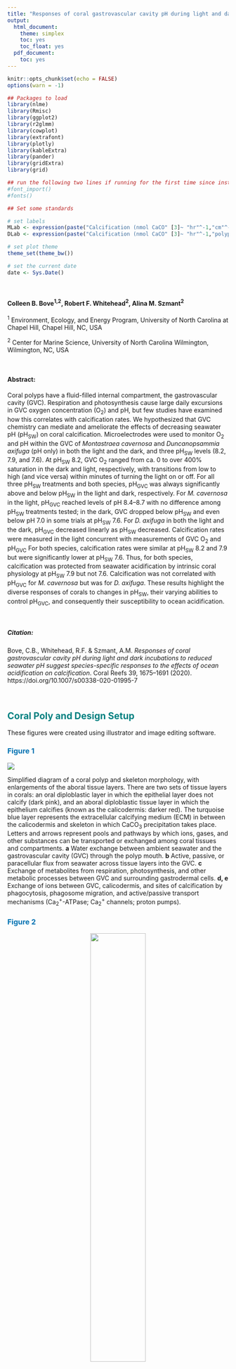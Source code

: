 ```yaml
---
title: "Responses of coral gastrovascular cavity pH during light and dark incubations to reduced seawater pH suggest species-specific responses to the effects of ocean acidification on calcification"
output: 
  html_document:
    theme: simplex
    toc: yes
    toc_float: yes
  pdf_document:
    toc: yes
---
```


<style>
  h2{color: teal !important}
  h1{color: navy !important}
  body{background-color: gray95 !important}
</style>

```r

knitr::opts_chunk$set(echo = FALSE)
options(warn = -1)

```

```r

## Packages to load
library(nlme)
library(Rmisc)
library(ggplot2)
library(r2glmm)
library(cowplot)
library(extrafont)
library(plotly)
library(kableExtra)
library(pander)
library(gridExtra)
library(grid)

## run the following two lines if running for the first time since installing 'extrafont'
#font_import()
#fonts() 

```

```r

## Set some standards

# set labels
MLab <- expression(paste("Calcification (nmol CaCO" [3]~ "hr"^-1,"cm"^-2, ")" ))
DLab <- expression(paste("Calcification (nmol CaCO" [3]~ "hr"^-1,"polyp"^-1, ")" ))

# set plot theme
theme_set(theme_bw())

# set the current date
date <- Sys.Date() 

```

<br/>

#### Colleen B. Bove^1,2^, Robert F. Whitehead^2^, Alina M. Szmant^2^

^1^ Environment, Ecology, and Energy Program, University of North Carolina at Chapel Hill, Chapel Hill, NC, USA

^2^ Center for Marine Science, University of North Carolina Wilmington, Wilmington, NC, USA

<br/>

#### **Abstract:**
Coral polyps have a fluid-filled internal compartment, the gastrovascular cavity (GVC). Respiration and photosynthesis cause large daily excursions in GVC oxygen concentration (O~2~) and pH, but few studies have examined how this correlates with calcification rates. We hypothesized that GVC chemistry can mediate and ameliorate the effects of decreasing seawater pH (pH~SW~) on coral calcification. Microelectrodes were used to monitor O~2~ and pH within the GVC of *Montastraea cavernosa* and *Duncanopsammia axifuga* (pH only) in both the light and the dark, and three pH~SW~ levels (8.2, 7.9, and 7.6). At pH~SW~ 8.2, GVC O~2~ ranged from ca. 0 to over 400% saturation in the dark and light, respectively, with transitions from low to high (and vice versa) within minutes of turning the light on or off. For all three pH~SW~ treatments and both species, pH~GVC~ was always significantly above and below pH~SW~ in the light and dark, respectively. For *M. cavernosa* in the light, pH~GVC~ reached levels of pH 8.4–8.7 with no difference among pH~SW~ treatments tested; in the dark, GVC dropped below pH~SW~ and even below pH 7.0 in some trials at pH~SW~ 7.6. For *D. axifuga* in both the light and the dark, pH~GVC~ decreased linearly as pH~SW~ decreased. Calcification rates were measured in the light concurrent with measurements of GVC O~2~ and pH~GVC~ For both species, calcification rates were similar at pH~SW~ 8.2 and 7.9 but were significantly lower at pH~SW~ 7.6. Thus, for both species, calcification was protected from seawater acidification by intrinsic coral physiology at pH~SW~ 7.9 but not 7.6. Calcification was not correlated with pH~GVC~ for *M. cavernosa* but was for *D. axifuga*. These results highlight the diverse responses of corals to changes in pH~SW~, their varying abilities to control pH~GVC~, and consequently their susceptibility to ocean acidification.

<br/>

##### **Citation:**
Bove, C.B., Whitehead, R.F. & Szmant, A.M. *Responses of coral gastrovascular cavity pH during light and dark incubations to reduced seawater pH suggest species-specific responses to the effects of ocean acidification on calcification*. Coral Reefs 39, 1675–1691 (2020). https://doi.org/10.1007/s00338-020-01995-7

<br/>

## Coral Poly and Design Setup {.tabset}

These figures were created using illustrator and image editing software.

### <span style="color: #0072B2;">**Figure 1**</span>

![](Figures/Fig1_polyp_diagram.png)

Simplified diagram of a coral polyp and skeleton morphology, with enlargements of the aboral tissue layers. There are two sets of tissue layers in corals: an oral diploblastic layer in which the epithelial layer does not calcify (dark pink), and an aboral diploblastic tissue layer in which the epithelium calcifies (known as the calicodermis: darker red). The turquoise blue layer represents the extracellular calcifying medium (ECM) in between the calicodermis and skeleton in which CaCO~3~ precipitation takes place. Letters and arrows represent pools and pathways by which ions, gases, and other substances can be transported or exchanged among coral tissues and compartments. **a** Water exchange between ambient seawater and the gastrovascular cavity (GVC) through the polyp mouth. **b** Active, passive, or paracellular flux from seawater across tissue layers into the GVC. **c** Exchange of metabolites from respiration, photosynthesis, and other metabolic processes between GVC and surrounding gastrodermal cells. **d, e** Exchange of ions between GVC, calicodermis, and sites of calcification by phagocytosis, phagosome migration, and active/passive transport mechanisms (Ca~2~^+^-ATPase; Ca~2~^+^ channels; proton pumps).


### <span style="color: #0072B2;">**Figure 2**</span>

<center>
![](Figures/Fig2_corals_electrode_images.png){#id .class width=50% height=50%}
</center>

Photographs of the three study corals under the same lighting conditions and the experimental setup used in this study: **a** *Montastraea cavernosa* colony 1. **b** *M. cavernosa* colony 2. and **c** *Duncanopsammia axifuga*. **d** Photographs of the pH microelectrode inserted through the mouth of *Montastraea cavernosa* and **e** *Duncanopsammia axifuga*. **f** Photograph of the micromanipulator setup used for inserting the microelectrode (identified with the arrows in **d, e** into the coral polyp and the coral’s incubation water bath)


## Light/Dark Experiments {.tabset}

### Analyses

### Figures

### <span style="color: #0072B2;">**Figure 3**</span>

```r

LD_o2 <- read.csv("Data/LD_O2_mcav_20Jun17.csv", header = TRUE)

ggplot()+
  geom_rect(aes(xmin=0.16674,xmax=10.18194,ymin=-Inf, ymax=Inf), fill="lightgrey", alpha=0.4) +
  geom_rect(aes(xmin= 10.18194,xmax=20.28126,ymin=-Inf, ymax=Inf), fill="lightgoldenrod", alpha=0.4) +
  geom_rect(aes(xmin= 20.28126,xmax=30.3801,ymin=-Inf, ymax=Inf), fill="lightgrey", alpha=0.4) +
  geom_rect(aes(xmin= 30.3801,xmax=40.3119,ymin=-Inf, ymax=Inf), fill="lightgoldenrod", alpha=0.4) +
  geom_rect(aes(xmin= 40.3119,xmax=52.1637,ymin=-Inf, ymax=Inf), fill="lightgrey", alpha=0.4) +
  geom_rect(aes(xmin= 52.1637,xmax=55.0011,ymin=-Inf, ymax=Inf), fill="lightgoldenrod", alpha=0.4) +
  annotate("text", x = 47, y = 430, label = "Montastraea cavernosa", fontface = "italic", size = 2.8) +
  theme(panel.grid.major=element_blank(), panel.grid.minor=element_blank(), panel.background=element_blank(),strip.text=element_text(face="italic"), axis.line=element_line(color="black"), legend.key=element_blank(), text=element_text(family="Times New Roman"))+
  coord_cartesian(xlim = c(0.05, 55), ylim = c(0,450), expand = FALSE) +
  #ylim(0,450) +
  ylab(expression(paste("GVC O"[2] ~ "saturation (%)"))) +
  xlab("Time (min)") +
  geom_line(data = LD_o2, aes(time.min., o2sat), size=1) +
  ggsave("Figures/Fig3_LD_O2.pdf", height = 3, width = 5.5, useDingbats = FALSE)

```
*Montastraea cavernosa*: representative example of the change in GVC O~2~ saturation as measured by an oxygen microelectrode in response to changes in light level (0 vs 300–400 $\mu$E m^-2^ s^-1^) at 8.2 pH~SW~ (control). GVC O~2~ decreased in the dark to near 0% saturation and then increased to ca. 400% saturation. Gray background represents times in the dark, while yellow background denotes the lights being on. Horizontal dashed line is the measured incubation seawater % O~2~ saturation

<br/>


### <span style="color: #0072B2;">**Figure 4**</span>

```r

## Read in data and make seawater pH a factor
LD_all <- read.csv("Data/LD_pH_all_20Jun17.csv", header = TRUE)
LD_all$fwater <- factor(LD_all$water)
LD_all$fwater<-factor(LD_all$water, levels = c("8.2","7.9","7.6"))

## Subset by species
LD_cav <- subset(LD_all, species == "MCAV")
LD_dun <- subset(LD_all, species == "DAXI")

```

```r

## 8.2 pH plot
LD_mcav_82 <- subset(LD_cav, water == "8.2")

LD_mcav_82_plot <- ggplot() +
  geom_rect(aes(xmin=-Inf,xmax=10,ymin=-Inf, ymax=Inf), fill="lightgoldenrod", alpha=0.4) +
  geom_rect(aes(xmin= 10,xmax=58,ymin=-Inf, ymax=Inf), fill="lightgrey", alpha=0.4) +
  geom_rect(aes(xmin=58,xmax=107,ymin=-Inf, ymax=Inf), fill="lightgoldenrod", alpha=0.4) +
  geom_rect(aes(xmin= 107,xmax=160,ymin=-Inf, ymax=Inf), fill="lightgrey", alpha=0.4) + 
  geom_rect(aes(xmin=160,xmax=Inf,ymin=-Inf, ymax=Inf), fill="lightgoldenrod",alpha=0.4) +
  scale_x_continuous(limits = c(0, 225)) +
  geom_hline(yintercept = 8.2, size=0.5, linetype=2, colour="grey") +
  geom_line(data = LD_mcav_82, aes(x = time, y = gvc), size = 1, colour = "#0072B2") +
  ylab("") +
  xlab("") +
  ggtitle("") +
  theme(panel.grid.major=element_blank(), panel.grid.minor=element_blank(), panel.background=element_blank(),strip.background=element_blank(), strip.text=element_text(face="italic"), axis.line=element_line(color="black"), legend.key=element_blank(), text=element_text(family="Times New Roman")) +
  scale_color_manual(values=c("#0072B2")) +
  ylim(6.5,9)	

## 7.9 pH plot
LD_mcav_79 <- subset(LD_cav, water == "7.9")

LD_mcav_79_plot <- ggplot() +
  geom_rect(aes(xmin=-Inf,xmax=18,ymin=-Inf, ymax=Inf), fill="lightgoldenrod", alpha=0.4) +
  geom_rect(aes(xmin= 18,xmax=85,ymin=-Inf, ymax=Inf), fill="lightgrey", alpha=0.4) +
  geom_rect(aes(xmin=85,xmax=130,ymin=-Inf, ymax=Inf), fill="lightgoldenrod", alpha=0.4) +
  geom_rect(aes(xmin= 130,xmax=177,ymin=-Inf, ymax=Inf), fill="lightgrey", alpha=0.4) +
  geom_rect(aes(xmin=177,xmax=Inf,ymin=-Inf, ymax=Inf), fill="lightgoldenrod",alpha=0.4) +
  scale_x_continuous(limits = c(0, 225)) +
  geom_hline(yintercept = 7.9, size=0.5, linetype=2, colour="grey") +
  geom_line(data = LD_mcav_79, aes(x = time, y = gvc), size = 1, colour = "#009E73") +
  ylab("") +
  xlab("") +
  theme(panel.grid.major=element_blank(), panel.grid.minor=element_blank(), panel.background=element_blank(),strip.background=element_blank(), strip.text=element_text(face="italic"), axis.line=element_line(color="black"), legend.key=element_blank(), text=element_text(family="Times New Roman")) +
  scale_color_manual(values=c("#0072B2")) +
  ylim(6.5,9)


## 7.6 pH plot
LD_mcav_76 <- subset(LD_cav, water == "7.6")

LD_mcav_76_plot <- ggplot() +
  geom_rect(aes(xmin=-Inf,xmax=10,ymin=-Inf, ymax=Inf), fill="lightgoldenrod", alpha=0.4) +
  geom_rect(aes(xmin= 10,xmax=61,ymin=-Inf, ymax=Inf), fill="lightgrey", alpha=0.4) +
  geom_rect(aes(xmin=61,xmax=106,ymin=-Inf, ymax=Inf), fill="lightgoldenrod", alpha=0.4) +
  geom_rect(aes(xmin= 106,xmax=156,ymin=-Inf, ymax=Inf), fill="lightgrey", alpha=0.4) +
  geom_rect(aes(xmin=156,xmax=Inf,ymin=-Inf, ymax=Inf), fill="lightgoldenrod",alpha=0.4) +
  scale_x_continuous(limits = c(0, 225)) +
  geom_hline(yintercept = 7.6, size=0.5, linetype=2, colour="grey") +
  geom_line(data = LD_mcav_76, aes(x = time, y = gvc), size = 1, colour = "#D55E00") +
  xlab("") +
  ylab("") +
  theme(panel.grid.major=element_blank(), panel.grid.minor=element_blank(), panel.background=element_blank(),strip.background=element_blank(), strip.text=element_text(face="italic"), axis.line=element_line(color="black"), legend.key=element_blank(), text=element_text(family="Times New Roman")) +
  scale_color_manual(values=c("#0072B2")) +
  ylim(6.5,9)

```

```r

## 8.2 pH plot
LD_dun_82 <- subset(LD_dun, water == "8.2")

LD_dun_82_plot <- ggplot() +
  geom_rect(aes(xmin=-Inf,xmax=10,ymin=-Inf, ymax=Inf), fill="lightgoldenrod", alpha=0.4) +
  geom_rect(aes(xmin= 10,xmax=33,ymin=-Inf, ymax=Inf), fill="lightgrey", alpha=0.4) + 
  geom_rect(aes(xmin=33,xmax=58,ymin=-Inf, ymax=Inf), fill="lightgoldenrod", alpha=0.4) +
  geom_rect(aes(xmin= 58,xmax=80,ymin=-Inf, ymax=Inf), fill="lightgrey", alpha=0.4) + 
  geom_rect(aes(xmin=80,xmax=Inf,ymin=-Inf, ymax=Inf), fill="lightgoldenrod",alpha=0.4) +
  scale_x_continuous(limits = c(0, 130)) +
  geom_hline(yintercept = 8.2, size=0.5, linetype=2, colour="grey") +
  geom_line(data = LD_dun_82, aes(x = time, y = gvc), size = 1, colour = "#0072B2") +
  ylab("") +
  xlab("") +
  ggtitle("") +
  theme(panel.grid.major=element_blank(), panel.grid.minor=element_blank(), panel.background=element_blank(),strip.background=element_blank(), strip.text=element_text(face="italic"), axis.line=element_line(color="black"), legend.key=element_blank(), text=element_text(family="Times New Roman")) +
  scale_color_manual(values=c("#0072B2")) +
  ylim(6.5,9)	

## 7.9 pH plot
LD_dun_79 <- subset(LD_dun, water == "7.9")

LD_dun_79_plot <- ggplot() +
  geom_rect(aes(xmin=-Inf,xmax=12,ymin=-Inf, ymax=Inf), fill="lightgoldenrod", alpha=0.4) +
  geom_rect(aes(xmin= 12,xmax=42,ymin=-Inf, ymax=Inf), fill="lightgrey", alpha=0.4) +
  geom_rect(aes(xmin=42,xmax=74,ymin=-Inf, ymax=Inf), fill="lightgoldenrod", alpha=0.4) +
  geom_rect(aes(xmin= 74,xmax=103,ymin=-Inf, ymax=Inf), fill="lightgrey", alpha=0.4) +
  geom_rect(aes(xmin=103,xmax=Inf,ymin=-Inf, ymax=Inf), fill="lightgoldenrod",alpha=0.4) +
  scale_x_continuous(limits = c(0, 130)) +
  geom_hline(yintercept = 7.9, size=0.5, linetype=2, colour="grey") +
  geom_line(data = LD_dun_79, aes(x = time, y = gvc), size = 1, colour = "#009E73") +
  ylab("") +
  xlab("") +
  theme(panel.grid.major=element_blank(), panel.grid.minor=element_blank(), panel.background=element_blank(),strip.background=element_blank(), strip.text=element_text(face="italic"), axis.line=element_line(color="black"), legend.key=element_blank(), text=element_text(family="Times New Roman")) +
  scale_color_manual(values=c("#0072B2")) +
  ylim(6.5,9)


## 7.6 pH plot
LD_dun_76 <- subset(LD_dun, water == "7.6")

LD_dun_76_plot <- ggplot() +
  geom_rect(aes(xmin=-Inf,xmax=10,ymin=-Inf, ymax=Inf), fill="lightgoldenrod", alpha=0.4) +
  geom_rect(aes(xmin= 10,xmax=37,ymin=-Inf, ymax=Inf), fill="lightgrey", alpha=0.4) +
  geom_rect(aes(xmin=37,xmax=69,ymin=-Inf, ymax=Inf), fill="lightgoldenrod", alpha=0.4) +
  geom_rect(aes(xmin= 69,xmax=88,ymin=-Inf, ymax=Inf), fill="lightgrey", alpha=0.4) +
  geom_rect(aes(xmin=88,xmax=Inf,ymin=-Inf, ymax=Inf), fill="lightgoldenrod",alpha=0.4) +
  scale_x_continuous(limits = c(0, 130)) +
  geom_hline(yintercept = 7.6, size=0.5, linetype=2, colour="grey") +
  geom_line(data = LD_dun_76, aes(x = time, y = gvc), size = 1, colour = "#D55E00") +
  xlab("") +
  ylab("") +
  theme(panel.grid.major=element_blank(), panel.grid.minor=element_blank(), panel.background=element_blank(),strip.background=element_blank(), strip.text=element_text(face="italic"), axis.line=element_line(color="black"), legend.key=element_blank(), text=element_text(family="Times New Roman")) +
  scale_color_manual(values=c("#0072B2")) +
  ylim(6.5,9)

```

```r

## Create column of each species' plots
LD_cav_plot <- plot_grid(LD_mcav_82_plot, LD_mcav_79_plot, LD_mcav_76_plot, ncol = 1)
LD_dun_plot <- plot_grid(LD_dun_82_plot, LD_dun_79_plot, LD_dun_76_plot, ncol = 1)

## Combined species plot into single plot
LD_full_plot <- plot_grid(LD_cav_plot, LD_dun_plot, ncol = 2, rel_widths = c(0.9, 0.58), labels = c("(a)  M. cavernosa", "(b)  D. axifuga"), hjust = -0.07, vjust = 1.3, label_size = 10)

## Create labels for axes 
y_grob <- textGrob("GVC pH", gp = gpar(fontsize = 11), rot = 90)
x_grob <- textGrob("Time (m)", gp = gpar(fontsize = 11))

## Final, combined plot
LD_full_plot_final <- grid.arrange(arrangeGrob(LD_full_plot, left = y_grob, bottom = x_grob))

## Save final plot
ggsave(file = "Figures/Fig4_LD_pH.pdf", LD_full_plot_final, width = 6.8, height = 6.5, useDingbats = FALSE)

```
"Light–dark" experiment: representative example of pH~GVC~ profiles with changes from light (300–400 $\mu$E m^-2^ s^-1^) to dark (0 $\mu$E m^-2^ s^-1^) measurement conditions for **a** *Montastraea cavernosa* and **b** *Duncanopsammia axifuga* at 8.2 pH~SW~ (control: blue, upper panel), 7.9 pH~SW~ (green, middle panel), and 7.6 pH~SW~ (red, lower panel). The horizontal gray dashed lines represent incubation pH~SW~

<br/>


### <span style="color: #0072B2;">**Figure 5**</span>

```r

```
"Stepwise" experiment: representative example of pH~GVC~ profiles with sequential stepwise decreases in incubation pH~SW~ from 8.2 (control: blue, first segment), to 7.9 (green, second segment), to 7.6 (red, third segment) for **a** *Montastraea cavernosa* and **b** *Duncanopsammia axifuga*. Experiments were repeated both in the light (upper panel) and dark (lower panel). The gray portion of each line denotes adjustment time in which external pH was transitioning from one pH treatment to another by bubbling with CO~2~ and the horizontal lines represent external pH~SW~ levels

<br/>


### <span style="color: #0072B2;">**Figure 6**</span>

```r

```
Summary of the mean (± SD) pH~GVC~ measurements made in the light–dark (denoted by circles) and stepwise (denoted by triangles) experiments for (**a**) two colonies of* M. cavernosa* (plotted as separate circles) and (**b**) one colony of *D. axifuga* at the three experimental pH~SW~ treatments (8.2 = blue; 7.9 = green; 7.6 = red). The dashed lines represent pH~SW~ for each treatment. Open symbols denote pH~GVC~ data collected in the light, and solid symbols represent pH~GVC~ data collected in the dark. Linear regression lines and regression statistics are included for each light treatment

<br/>



## Calcification Trials {.tabset}

```r

## Read in the data file containing calcification rate and GVC pH data from calcification experiments
calc <- read.csv("Data/Calc_pH_all_18April20.csv", header = TRUE) 

## Modify parameters 
calc$pH <- factor(calc$pH, levels = c("8.2","7.9","7.6")) # make pH a factor and reorder levels
calc$ftime <- factor(calc$time) # make time column a factor
calc$gvc <- as.numeric(calc$gvc) # make GVC pH a numeric

## Create subsets of data for individual fragments and for different species
cav <- subset(calc, Coral!="dun") # make df of M. cavernosa data only
cav1 <- subset(calc, Coral=="cav1") # make df of M. cavernosa colony 1 only
cav2 <- subset(calc, Coral=="cav2") # make df of M. cavernosa colony 2 only
dun <- subset(calc, Coral=="dun") # make df og D. axifuga only

dun$timeb <- factor(dun$timeb, levels = c("15c","1c", "0c")) # reorder the timeb variables within D. axifuga df

```

```r

kable(calc[c(1:2, 22:23, 51:52),], booktabs = TRUE, caption = "Coral identifier (cav1 = M. cavernosa 1; cav2 = M. cavernosa 2; dun = D. axifuga), species identifier (M = M. cavernosa; D = D. axifuga), treatment (treat; pH), date of experimental run (Date), grouping identifier per trial (Set), time of run (time; timeb), seawater pH (water), change in seawater total alkalinity (delTA), calcification rate in nmols/area (nmol) and normalized against the control (normrate), and GVC pH (gvc) per trial.") %>% 
  kable_styling(font_size = 12, full_width = FALSE)

```

### *M. cavernosa* O~2~ (Figure 7a-c)

<br/>

#### **Figure 7a:** MCAV calcification rate (nmol CaCO~3~ hr^-1^ cm^-2^) against seawater pH

```r

#### Read in the pH data for MCAV 1
o2 <- read.csv("Data/Calc_O2_mcav_17April20.csv", head = TRUE) 


#### Working with O2 calcification rate in each SW O2

## Linear model 
O2_calcVO2_lm <- lm(rate ~ factor(pH), data = o2)
#anova(O2_calcVO2_lm)
#summary(O2_calcVO2_lm)


## Plot
O2_calc_sum <- summarySE(o2, measurevar = "rate", groupvars = c("pH"), na.rm = TRUE) # calculate mean +/- SD for plotting

O2_calcVpH_plot <- ggplot(data = O2_calc_sum, aes(x = factor(pH), y = rate, colour = factor(pH))) +
  geom_errorbar(aes(x = factor(pH), ymin=rate-sd,ymax= rate+sd, colour = factor(pH)), width=0.14, position=position_dodge(0.3), size=0.9) + 
  xlab("Seawater pH") + 
  ylab(MLab) +
  theme(text=element_text(family="Times New Roman"), legend.position="none", panel.grid.major=element_blank(), panel.grid.minor=element_blank(), panel.background=element_blank(),strip.background=element_blank(), strip.text=element_text(face="italic"), legend.key=element_blank()) +
  scale_color_manual("Treatment",labels=c("7.6 O2","7.9 O2","8.2 O2"),values=c("#D55E00", "#009E73", "#0072B2")) +
  geom_point(position=position_dodge(0.3),size=3.5, shape = 16) +
  annotate(geom = "text", size = 3, x = 0.8, y = 0, label = "italic(P) == 0.93", parse = TRUE) + 
  annotate(geom="text", x = 3.3, y = 420, label="a)", size = 5.5, fontface="bold") +
  ylim(0,425)  
O2_calcVpH_plot

```

```r

## Anova and summary tables
pander(summary(O2_calcVO2_lm))
pander(anova(O2_calcVO2_lm))

```

<br/>

#### **Figure 7b:** MCAV calcification rate (nmol CaCO~3~ hr^-1^ cm^-2^) against GVC O~2~ saturation

```r

## Linear model 
O2_calcVgvc_lm <- lm(rate ~ gvc, data = o2)
#anova(O2_calcVgvc_lm)
#summary(O2_calcVgvc_lm)

## Plot
O2_calcVgvc_plot <- ggplot(data = o2, aes(x = gvc, y = rate, colour = factor(pH), shape = factor(time), group = species)) +
  #geom_smooth(method = "lm", se = FALSE, colour = "darkgrey") +
  xlab(expression(paste("GVC O"[2] ~ "saturation (%)"))) + 
  theme(text=element_text(family="Times New Roman"), axis.title.y = element_blank(), axis.text.y = element_blank(), panel.grid.major=element_blank(), panel.grid.minor=element_blank(), panel.background=element_blank(),strip.background=element_blank(), strip.text=element_text(face="italic"), legend.key=element_blank()) +
  scale_color_manual("Treatment",labels=c("7.6 pH","7.9 pH","8.2 pH"),values=c("#D55E00", "#009E73", "#0072B2")) +
  scale_shape_manual("", labels = c("Control", "1 Hr", "15 Hr"), values = c(0,1,2)) +
  geom_point(size = 2, stroke = 1.2) +
  annotate(geom = "text", size = 3, x = 185, y = 0, label = "italic(P) == 0.08", parse = TRUE) +  
  theme(legend.position=c(0.14, 0.95), legend.text = element_text(size = 8), legend.key.size = unit(0.6, "lines"), legend.background = element_rect(fill=NA)) +
  guides(colour = FALSE, shape = guide_legend(override.aes = list(size = 1.8))) +
  annotate(geom="text", x = 630, y = 420, label="b)", size = 5.5, fontface="bold") +
  xlim(150,650) +
  ylim(0,425)  
O2_calcVgvc_plot

```

```r

## Anova and summary tables
pander(summary(O2_calcVgvc_lm))
pander(anova(O2_calcVgvc_lm))

```

<br/>

#### **Figure 7c:** MCAV GVC O~2~ saturation against seawater pH

```r

## Linear model 
O2_pHVgvc_lm <- lm(gvc ~ factor(pH), data = o2)
#anova(O2_pHVgvc_lm)
#summary(O2_pHVgvc_lm)

## Plot
O2_pHVgvc_sum <- summarySE(o2, measurevar = "gvc", groupvars = c("pH"), na.rm = TRUE) # calculate mean +/- SD for plotting

O2_pHVgvc_plot <- ggplot(data = O2_pHVgvc_sum, aes(x = factor(pH), y = gvc, colour = factor(pH))) +
  geom_errorbar(aes(x = factor(pH), ymin=gvc-sd,ymax= gvc+sd, colour = factor(pH)), width=0.14,position=position_dodge(0.3), size=0.9) + 
  xlab("Seawater pH") + 
  ylab(expression(paste("GVC O"[2] ~ "saturation (%)"))) +
  theme(text=element_text(family="Times New Roman"), legend.position="none", panel.grid.major=element_blank(), panel.grid.minor=element_blank(), panel.background=element_blank(),strip.background=element_blank(), strip.text=element_text(face="italic"), legend.key=element_blank()) +
  scale_color_manual("Treatment",labels=c("7.6 pH","7.9 pH","8.2 pH"),values=c("#D55E00", "#009E73", "#0072B2")) +
  geom_point(position=position_dodge(0.3),size=3.5, shape = 16) +
  annotate(geom = "text", size = 3, x = 0.8, y = 150, label = "italic(P) == 0.14", parse = TRUE) +
  annotate(geom="text", x = 3.3, y = 640, label="c)", size = 5.5, fontface="bold") +
  ylim(150,650)  
O2_pHVgvc_plot

```

```r

## Anova and summary tables
pander(summary(O2_pHVgvc_lm))
pander(anova(O2_pHVgvc_lm))

```

<br/>


### *M. cavernosa* pH (Figure 7d-f)

```r

cav$pH <- factor(cav$pH, levels = c("8.2", "7.9", "7.6")) # reorder pH treatments
cav$ftime <- factor(cav$ftime, levels = c("1","0", "15"))

```


#### **Figure 7d:** MCAV calcification rate (nmol CaCO~3~ hr^-1^ cm^-2^) against seawater pH

```r

## Model selection (using AIC)
mod1 <- lm(nmol ~ pH * timeb * Coral, data = cav)
mod2 <- lm(nmol ~ pH * timeb, data = cav)
mod3 <- lm(nmol ~ pH * Coral, data = cav)
mod4 <- lm(nmol ~ pH + timeb + Coral, data = cav)
mod5 <- lm(nmol ~ pH + timeb, data = cav)
mod6 <- lm(nmol ~ pH + Coral, data = cav)
mod7 <- lm(nmol ~ pH, data = cav)
AIC_mcav <- AIC(mod1, mod2, mod3, mod4, mod5, mod6, mod7) # mod 6 (nmol ~ pH + Coral) has the lowest AIC, however mod7 is close and moving forward with that one.

#      df      AIC
# mod1 17 549.6441
# mod2 15 545.8675
# mod3  7 540.5252
# mod4 10 544.8113
# mod5  9 542.9482
# mod6  5 536.9671
# mod7  4 537.5455 **


## Linear model 
pH_calcVpH_lm <- lm(nmol ~ pH, data = cav)
#anova(pH_calcVpH_lm)
#summary(pH_calcVpH_lm)


## Plot
cav$pH <- factor(cav$pH, levels = c("7.6","7.9","8.2")) # reorder pH treatment levels
pH_calc_sum <- summarySE(cav, measurevar = "nmol", groupvars = c("pH", "species"), na.rm = TRUE) # calculate mean +/- SD for plotting
 
pH_calcVpH_plot <- ggplot(pH_calc_sum, aes(x = pH,y = nmol, colour = pH, group = species)) + 
  #geom_point(data = cav, aes(x = pH, y = nmol, colour = pH, shape = Coral), position = position_jitterdodge(), size = 2, alpha = 0.3) +
  geom_errorbar(aes(ymin = nmol-sd, ymax = nmol+sd), width=0.14, position = position_dodge(0.3), size = 0.9) + 
  xlab("Seawater pH") + 
  ylab(MLab) +
  theme(legend.position="none", panel.grid.major=element_blank(), panel.grid.minor=element_blank(), panel.background=element_blank(),strip.background=element_blank(), strip.text=element_text(face="italic"), legend.key=element_blank(), text=element_text(family="Times New Roman")) +
  scale_color_manual("Treatment", labels = c("7.6 pH","7.9 pH","8.2 pH"), values=c("#D55E00", "#009E73", "#0072B2")) +
  scale_shape_manual("",values=c(1,16)) + 
  geom_point(position=position_dodge(0.3),size=3.5, shape = 16) + 
  annotate(geom="text", x = 3.3, y = 420, label="d)", size = 5.5, fontface="bold") +
  annotate(geom = "text", x = 0.8, y = 0, size = 3, label = "italic(P) == 0.02", parse = TRUE) +  
  ylim(0,425)  
pH_calcVpH_plot

```

```r

## Anova and summary tables
pander(summary(pH_calcVpH_lm))
pander(anova(pH_calcVpH_lm))

```

<br/>

#### **Figure 7e:** MCAV calcification rate (nmol CaCO~3~ hr^-1^ cm^-2^) against GVC O~2~ saturation

```r

## Linear model 
pH_calcVgvc_lm <- lm(nmol ~ gvc, data = cav)
#anova(pH_calcVgvc_lm)
#summary(pH_calcVgvc_lm)

## Plot
cav$shape <- paste(cav$Coral, cav$ftime, sep = "_") # create column for shape identifier for colony and time step combined

pH_calcVgvc_plot <- ggplot(cav, aes(x = gvc, y = nmol, colour = pH, shape = shape, group = species)) + 
  geom_point(size = 2, stroke = 1.2) +
  xlab("GVC pH") +
  theme(legend.position="none", axis.title.y = element_blank(), axis.text.y = element_blank(), panel.grid.major = element_blank(), panel.grid.minor = element_blank(), panel.background = element_blank(), strip.background = element_blank(), strip.text = element_text(face = "italic"), legend.key = element_blank(), text=element_text(family="Times New Roman")) +
  scale_color_manual("Treatment", labels = c("7.6 pH", "7.9 pH", "8.2 pH"), values = c("#D55E00", "#009E73", "#0072B2")) +
  scale_shape_manual("", labels = c("MCAV1 Control", "MCAV1 1 Hr", "MCAV1 15 Hr", "MCAV2 Control", "MCAV2 1 Hr", "MCAV2 15 Hr"), values = c(0,1,2,15,16,17)) +
  theme(legend.position=c(0.4, 0.95), legend.text = element_text(size = 8), legend.key.size = unit(0.6, "lines"), legend.background = element_rect(fill=NA)) +
  guides(colour = FALSE, shape = guide_legend(override.aes = list(size = 1.3), ncol = 2)) +
  annotate(geom = "text", size = 3, x = 8, y = 0, label = "italic(P) == 0.68", parse = TRUE) +  
  annotate(geom="text", x = 8.85, y = 420, label="e)", size = 5.5, fontface="bold") +
  ylim(0,425) +
  xlim(7.9,8.9)
pH_calcVgvc_plot

```

```r

## Anova and summary tables
pander(summary(pH_calcVgvc_lm))
pander(anova(pH_calcVgvc_lm))

```

<br/>

#### **Figure 7f:** MCAV GVC O~2~ saturation against seawater pH

```r

## Linear model 
pH_pHVgvc_lm <- lm(gvc ~ pH, data = cav)
#anova(pH_pHVgvc_lm)
#summary(pH_pHVgvc_lm)


## Plot
pH_pHVgvc_sum <- summarySE(cav, measurevar = "gvc", groupvars = c("pH", "species"), na.rm = TRUE) # calculate mean +/- SD for plotting
pH_pHVgvc_sum$pH<- factor(pH_pHVgvc_sum$pH, levels = c("7.6","7.9","8.2")) # reorder factors of pH for plotting

pH_pHVgvc_plot <- ggplot(pH_pHVgvc_sum, aes(x = pH, y = gvc, colour = pH, group = species)) +
  #geom_point(data = cav, aes(x = pH, y = gvc, colour = pH, shape = Coral), position = position_jitterdodge(), size = 2, alpha = 0.3) +
  geom_errorbar(aes(ymin = gvc - se, ymax = gvc + se), width = 0.14, position = position_dodge(0.3), size = 0.9) +
  geom_point(position = position_dodge(0.3), size = 3.5, shape = 16) +
  xlab("Seawater pH") +
  ylab("GVC pH") +
  theme(legend.position="none", panel.grid.major = element_blank(), panel.grid.minor = element_blank(), panel.background = element_blank(), strip.background = element_blank(), strip.text = element_text(face = "italic"), legend.key = element_blank(), text=element_text(family="Times New Roman")) +
  scale_color_manual("Treatment", labels = c("7.6 pH", "7.9 pH", "8.2 pH"), values = c("#D55E00", "#009E73", "#0072B2")) +
  annotate(geom = "text", x = 0.8, y = 7.907, size = 3, label = "italic(P) == 0.25", parse = TRUE) +
  annotate(geom="text", x = 3.3, y = 8.87, label="f)", size = 5.5, fontface="bold") +
  scale_shape_manual("",values=c(1,16)) + 
  ylim(7.9,8.9)
pH_pHVgvc_plot

```

```r

## Anova and summary tables
pander(summary(pH_pHVgvc_lm))
pander(anova(pH_pHVgvc_lm))

```

<br/>


### *D. axifuga* pH (Figure 7g-i)

```r

dun$timeb <- factor(dun$timeb, levels = c("0c","1c", "15c")) # reorder time factors
#dun$timeb <- factor(dun$timeb, levels = c("1c","0c", "15c")) # reorder time factors again
dun$pH <- factor(dun$pH, levels = c("8.2","7.9", "7.6")) # reorder pH treatments

```

#### **Figure 7g:** DAXI calcification rate (nmol CaCO~3~ hr^-1^ polyp^-1^) against seawater pH

```r

### Statistical analyses

## Overall linear model 
dun_pH_calcVpH_lm <- lm(nmol ~ pH + timeb, data = dun)
#anova(dun_pH_calcVpH_lm)
#summary(dun_pH_calcVpH_lm)

## Linear models per each experimental exposure time (T1 v T15)
# rate~pH (T1): S=2301; P=0.039; R2=0.4002
dunT1 <- subset(dun, timeb == "1c")
dunT1_pH_calcVpH_lm <- lm(nmol ~ water, data = dunT1)
#dunT1_pH_calcVpH_lm
#summary(dunT1_pH_calcVpH_lm)

# rate~pH (T15): S=2301; P=0.039; R2=0.4002
dunT15 <- subset(dun, timeb == "15c")
dunT15_pH_calcVpH_lm <- lm(nmol ~ water, data = dunT15)
#dunT15_pH_calcVpH_lm
#summary(dunT15_pH_calcVpH_lm)


### Plot
dun_pH_calc_sum <- summarySE(dun, measurevar = "nmol",groupvars = c("pH", "timeb", "species"), na.rm = TRUE) # calculate mean +/- SD for plotting
dun_pH_calc_sum$pH <- factor(dun_pH_calc_sum$pH, levels = c("7.6", "7.9", "8.2")) # to reorder pH treatments for plotting

dun_pH_calcVpH_plot <- ggplot(data = dun_pH_calc_sum, aes(x = pH, y = nmol, colour = pH, shape = timeb, group = timeb)) +
  geom_smooth(method = "lm", colour = "darkgrey", se = FALSE, position=position_dodge(0.3)) +
  #geom_point(data = dun, aes(x = pH, y = nmol, colour = pH, shape = timeb, group = timeb), position = position_dodge(0.36), size = 2, alpha = 0.3) +
  geom_errorbar(aes(ymin=nmol-sd,ymax= nmol+sd), width=0.2, position=position_dodge(0.3), size=0.9) +
  geom_point(position=position_dodge(0.3),size=3.5) +
  xlab("Seawater pH") +
  ylab(DLab) +
  theme(legend.position="none", panel.grid.major=element_blank(), panel.grid.minor=element_blank(), panel.background=element_blank(),strip.background=element_blank(), strip.text=element_text(face="italic"), legend.key=element_blank(), text=element_text(family="Times New Roman")) +
  scale_shape_manual(values = c(15,17,16)) +
  scale_color_manual("Treatment",labels=c("7.6 pH","7.9 pH","8.2 pH"),values=c("#D55E00", "#009E73", "#0072B2")) +
  annotate(geom = "text", x = 1.04, y = 3500, size = 3, label = as.character(expression(paste(italic(Slope) ['15H']  == 1166))), parse = TRUE) +
  annotate(geom = "text", x = 0.84, y = 3250, size = 3, label = as.character(expression(paste(italic(P) ['15H']  == 0.11))), parse = TRUE) +
  annotate(geom = "text", x = 0.84, y = 3000, size = 3, label = as.character(expression(paste(italic(R) ['15H'] ^"2"  == 0.23))), parse = TRUE) +
  annotate(geom = "text", x = 3.02, y = 500, size = 3, label = as.character(expression(paste(italic(Slope) ['1H']  == 2301))), parse = TRUE) +
  annotate(geom = "text", x = 3.18, y = 250, size = 3, label = as.character(expression(paste(italic(P) ['1H']  == 0.04))), parse = TRUE) +
  annotate(geom = "text", x = 3.18, y = 0, size = 3, label = as.character(expression(paste(italic(R) ['1H'] ^"2"  == "0.40"))), parse = TRUE) + 
  annotate(geom="text", x = 3.3, y = 3400, label="g)", size = 5.5, fontface="bold") +
  ylim(0,3500) 
dun_pH_calcVpH_plot

```

```r

## Anova and summary tables
pander(summary(dun_pH_calcVpH_lm))
pander(anova(dun_pH_calcVpH_lm))

```

<br/>
  
#### **Figure 7h:** DAXI calcification rate (nmol CaCO~3~ hr^-1^ polyp^-1^) against GVC O~2~ saturation
  
```r

## Linear model 
dun_pH_calcVgvc_lm <- lm(nmol ~ gvc, data = dun) # (rate~GVC: S=1774; P=0149; R2=0.1834)
#anova(dun_pH_calcVgvc_lm)
#summary(dun_pH_calcVgvc_lm)


## Plot
dun$pH <- factor(dun$pH, levels = c("7.6", "7.9", "8.2")) # to reorder pH treatments for plotting

dun_pH_calcVgvc_plot <- ggplot(dun, aes(x = gvc, y = nmol, colour = pH, shape = ftime, group = Coral)) +
  stat_smooth(method = 'lm', colour = "darkgrey", se = FALSE) +
  geom_point(size = 2.5) +
  xlab("GVC pH") + 
  theme(axis.title.y = element_blank(), axis.text.y = element_blank(), panel.grid.major = element_blank(), panel.grid.minor = element_blank(), panel.background = element_blank(), strip.background = element_blank(), strip.text = element_text(face = "italic"), legend.key = element_blank(), text=element_text(family="Times New Roman")) +
  scale_color_manual("Treatment", labels = c("7.6 pH", "7.9 pH", "8.2 pH"), values = c("#D55E00", "#009E73", "#0072B2")) +
  scale_shape_manual("", labels = c("Control", "1 Hr", "15 Hr"), values = c(15,16,17)) + 
  annotate(geom = "text", x = 8.75, y = 500, size = 3, label = as.character(expression(paste(italic(Slope) == 1774))), parse = TRUE) +
  annotate(geom = "text", x = 8.82, y = 250, size = 3, label = as.character(expression(paste(italic(P)  == 0.01))), parse = TRUE) +
  annotate(geom = "text", x = 8.81, y = 0, size = 3, label = as.character(expression(paste(italic(R) ^"2"  == 0.18))), parse = TRUE) + 
  theme(legend.position=c(0.13, 0.95), legend.text = element_text(size = 8.2), legend.key.size = unit(0.6, "lines"), legend.background = element_rect(fill=NA)) +
  guides(colour = FALSE, shape = guide_legend(override.aes = list(size = 2))) +
  annotate(geom="text", x = 8.85, y = 3400, label="h)", size = 5.5, fontface="bold") +
  ylim(0,3500) +
  xlim(7.9,8.9)
dun_pH_calcVgvc_plot

```

```r

## Anova and summary tables
pander(summary(dun_pH_calcVgvc_lm))
pander(anova(dun_pH_calcVgvc_lm))

```

<br/>
  
#### **Figure 7i:** DAXI GVC O~2~ saturation against seawater pH
  
```r

## Linear model 
#dun_pH_pHVgvc_lm <- lm(gvc ~ pH + timeb, data = dun) # since time was non-significant, we proceeded without it below:
dun_pH_pHVgvc_lm <- lm(gvc ~ water, data = dun) # using water (pH) instead of (pH) because it is numeric for calculating the slope (GVC~pH: S=0.5669; P<0.001; R2=0.6024)
#anova(dun_pH_pHVgvc_lm)
#summary(dun_pH_pHVgvc_lm)

## Plot
dun_pH_pHVgvc_sum <- summarySE(dun, measurevar = "gvc", groupvars = c("pH", "species"), na.rm = TRUE) # calculate mean +/- SD for plotting

dun_pH_pHVgvc_plot <- ggplot(dun_pH_pHVgvc_sum, aes(x = pH, y = gvc, colour = pH, group = species)) +
  geom_smooth(method = 'lm', colour = "darkgrey", se = FALSE) +
  #geom_point(data = dun, aes(x = pH, y = gvc, colour = pH, group = species), position = position_jitterdodge(), size = 2, alpha = 0.3) +
  stat_smooth(method = 'lm', colour = "darkgrey", se = FALSE) +
  geom_errorbar(aes(ymin = gvc - se, ymax = gvc + se), width = 0.14, position = position_dodge(0.3), size = 0.9) +
  geom_point(position = position_dodge(0.3), size = 3.5, shape = 16) +
  xlab("Seawater pH") +
  ylab("GVC pH") +
  theme(legend.position="none", panel.grid.major = element_blank(), panel.grid.minor = element_blank(), panel.background = element_blank(), strip.background = element_blank(), strip.text = element_text(face = "italic"), legend.key = element_blank(), text=element_text(family="Times New Roman")) +
  scale_color_manual("Treatment", labels = c("7.6 pH", "7.9 pH", "8.2 pH"), values = c("#D55E00", "#009E73", "#0072B2")) +
  annotate(geom = "text", x = 3.05, y = 8.03, size = 3, label = as.character(expression(paste(italic(Slope)  == 0.57))), parse = TRUE) +
  annotate(geom = "text", x = 3.22, y = 7.97, size = 3, label = as.character(expression(paste(italic(P)  < 0.01))), parse = TRUE) +
  annotate(geom = "text", x = 3.2, y = 7.91, size = 3, label = as.character(expression(paste(italic(R) ^"2"  == "0.60"))), parse = TRUE) + 
  annotate(geom="text", x = 3.3, y = 8.87, label="i)", size = 5.5, fontface="bold") +
  ylim(7.9,8.9)
dun_pH_pHVgvc_plot

```

```r

## Anova and summary tables
pander(summary(dun_pH_pHVgvc_lm))
pander(anova(dun_pH_pHVgvc_lm))

```

<br/>


### <span style="color: #0072B2;">**Figure 7**</span>

```r

## Make each row of similar experiment
MCAV_O2 <- plot_grid(O2_calcVpH_plot, O2_calcVgvc_plot, O2_pHVgvc_plot, ncol = 3, rel_widths = c(1, 0.85, 1))
MCAV_pH <- plot_grid(pH_calcVpH_plot, pH_calcVgvc_plot, pH_pHVgvc_plot, ncol = 3, rel_widths = c(1, 0.85, 1))
DAXI_pH <- plot_grid(dun_pH_calcVpH_plot, dun_pH_calcVgvc_plot, dun_pH_pHVgvc_plot, ncol = 3, rel_widths = c(1.02, 0.85, 0.98))

## Combine all 3 rows for full figure
extrafont::loadfonts()
plot_grid(MCAV_O2, MCAV_pH, DAXI_pH, axis = "r", ncol = 1, scale = 0.9, labels = c("M. cavernosa pH ","M. cavernosa pH", "D. axifuga pH"), hjust = 0, vjust = 1) 

## Save final figure 7 as PDF
extrafont::loadfonts()
ggsave("Figures/Fig7_Calcification.pdf", width = 10, height = 9.7, useDingbats = FALSE)

```
Calcification rates and GVC O~2~% saturation or pH~GVC~ measured at three different pH~SW~ treatments during the calcification time series for **a–f** two colonies of *Montastraea cavernosa* and **g–i** one colony of *Duncanopsammia axifuga*. For a summary of the values plotted, see ESM Table S7. Left plots **a, d, g**: mean (± SD) calcification rate plotted against treatment pH~SW~ for each species. For *M. cavernosa*, the data for 1 h and 15 h were combined since they were not significantly different from each other, and the control mean includes the initial incubations for each treatment experiment and the three individual measurements made during the full control experiments (**a, d**). For *D. axifuga*, the control (circles), 1 h (squares), and 15 h (triangles) rates are plotted separately, and linear regressions are provided for each time line (**g**). Center plots **b, e, h**: scatter plots of calcification rate vs the corresponding mean GVC O~2~% saturation or pH~GVC~ of that incubation. (**b, e**) For *M. cavernosa*, open symbols denote colony No 1 and closed symbols denote colony No 2. Symbol shapes indicate which incubation time is represented. There was no significant relationship between GVC O~2~% saturation or pH~GVC~ and calcification for *M. cavernosa*, but there was for *D. axifuga*, and the linear regression statistics are included (**h**). Right plots **c, f, i**: mean GVC O~2~% saturation or pH~GVC~ (± SD) plotted against incubation pH~SW~. There was no significant difference among seawater treatments for *M. cavernosa* **c, f**, but there was a significant positive linear relationship between pH~GVC~ and pH~SW~ for *D. axifuga* and the regression statistics are included (**i**)


<br/>


## Session information {.tabset}

All code was written by [Colleen B. Bove](http://cbove.web.unc.edu), feel free to contact with questions.

Session information from the last run date on `r date`:

```r

sessionInfo()

```

